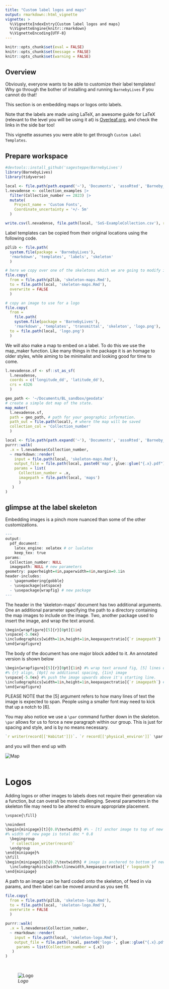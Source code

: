 ```yaml
---
title: "Custom label logos and maps"
output: rmarkdown::html_vignette
vignette: >
  %\VignetteIndexEntry{Custom label logos and maps}
  %\VignetteEngine{knitr::rmarkdown}
  %\VignetteEncoding{UTF-8}
---
```


```r
knitr::opts_chunk$set(eval = FALSE)
knitr::opts_chunk$set(message = FALSE)
knitr::opts_chunk$set(warning = FALSE)
```

## Overview 
Obviously, everyone wants to be able to customize their label templates! 
Why go through the bother of installing and running `BarnebyLives` if you cannot do that!  

This section is on embedding maps or logos onto labels. 

Note that the labels are made using LaTeX, an awesome guide for LaTeX (relevant to the level you will be using it at) is [Overleaf.org](https://www.overleaf.com/learn/latex/Learn_LaTeX_in_30_minutes), and check the links in the side bar too! 

This vignette assumes you were able to get through `Custom Label Templates`. 

## Prepare workspace

```r
#devtools::install_github('sagesteppe/BarnebyLives')
library(BarnebyLives)
library(tidyverse)

local <- file.path(path.expand('~'), 'Documents', 'assoRted', 'Barneby_Lives_dev', 'LabelStyles')
l.nevadense <- collection_examples |>
  filter(Collection_number == 2823) |>
  mutate(
    Project_name = 'Custom Fonts', 
    Coordinate_uncertainty = '+/- 5m'
  ) 

write.csv(l.nevadense, file.path(local, 'SoS-ExampleCollection.csv'), row.names = F)
```

Label templates can be copied from their original locations using the following code.  

```r
p2lib <- file.path(
  system.file(package = 'BarnebyLives'),
  'rmarkdown', 'templates', 'labels', 'skeleton'
  )

# here we copy over one of the skeletons which we are going to modify in this example
file.copy(
  from = file.path(p2lib, 'skeleton-maps.Rmd'), 
  to = file.path(local, 'skeleton-maps.Rmd'), 
  overwrite = FALSE
  )

# copy an image to use for a logo
file.copy(
  from = 
    file.path(
    system.file(package = 'BarnebyLives'), 
    'rmarkdown', 'templates', 'transmittal', 'skeleton', 'logo.png'),
  to = file.path(local, 'logo.png')
  )
```

We will also make a map to embed on a label. 
To do this we use the map_maker function. 
Like many things in the package it is an homage to older styles, while aiming to be minimalist and looking good for time to come. 

```r
l.nevadense.sf <- sf::st_as_sf(
  l.nevadense, 
  coords = c('longitude_dd', 'latitude_dd'),
  crs = 4326
  )

geo_path <- '~/Documents/BL_sandbox/geodata'
# create a simple dot map of the state. 
map_maker(
  l.nevadense.sf, 
  path = geo_path, # path for your geographic information. 
  path_out = file.path(local), # where the map will be saved 
  collection_col = 'Collection_number'
  )
```


```r
local <- file.path(path.expand('~'), 'Documents', 'assoRted', 'Barneby_Lives_dev', 'LabelStyles')
purrr::walk(
  .x = l.nevadense$Collection_number,
  ~ rmarkdown::render(
    input = file.path(local, 'skeleton-maps.Rmd'), 
    output_file = file.path(local, paste0('map', glue::glue("{.x}.pdf"))), 
    params = list(
      Collection_number = .x, 
      imagepath = file.path(local, 'maps')
      )
   )
)
```

## glimpse at the label skeleton

Embedding images is a pinch more nuanced than some of the other customizations.

```r
---
output: 
  pdf_document:
    latex_engine: xelatex # or lualatex
    keep_tex: true
params:
  Collection_number: NULL
  imagepath: NULL # new parameters
geometry: paperheight=4in,paperwidth=4in,margin=0.1in
header-includes:
  - \pagenumbering{gobble}
  - \usepackage{setspace}
  - \usepackage{wrapfig} # new package
---
```

The header in the 'skeleton-maps' document has two additional arguments. 
One an additional parameter specifying the path to a directory containing the map images to include on the image. 
Two, another package used to insert the image, and wrap the text around. 

```r
\begin{wrapfigure}[5]{r}[0pt]{1in} 
\vspace{-5.0ex} 
\includegraphics[width=1in,height=1in,keepaspectratio]{`r imagepath`} 
\end{wrapfigure}
```

The body of the document has one major block added to it. 
An annotated version is shown below

```r
\begin{wrapfigure}[5]{r}[0pt]{1in} #% wrap text around fig, [5] lines of text,
#% {r} align, [0pt] no additional spacing, {1in} image
\vspace{-5.0ex} #% push the image upwards above it's starting line. 
\includegraphics[width=1in,height=1in,keepaspectratio]{`r imagepath`} #% path to image
\end{wrapfigure}
```

PLEASE NOTE that the [5] argument refers to how many lines of text the image is expected to span. 
People using a smaller font may need to kick that up a notch to [6]. 

You may also notice we use a `\par` command further down in the skeleton. 
`\par` allows for us to force a new paragraph within our group. 
This is just for spacing and style, and is by no means necessary. 

```r
`r writer(record[['Habitat']])`. `r record[['physical_environ']]` \par
```

and you will then end up with 

![*Map*](../man/figures/Map-2823.png)  
<br>

# Logos

Adding logos or other images to labels does not require their generation via a function, but can overall be more challenging. 
Several parameters in the skeleton file may need to be altered to ensure appropriate placement. 

```r
\vspace{\fill} 

\noindent
\begin{minipage}[t]{0.8\textwidth} #% - [t] anchor image to top of new portion of page we are cutting out
#% width of new page is total doc * 0.8
  \begingroup
  `r collection_writer(record)`
  \endgroup
\end{minipage}%
\hfill
\begin{minipage}[b]{0.2\textwidth} # image is anchored to bottom of new page, takes up 1/5 of it.
  \includegraphics[width=\linewidth,keepaspectratio]{`r logopath`}
\end{minipage}
```

A path to an image can be hard coded onto the skeleton, of feed in via params, and then label can be moved around as you see fit. 
```r
file.copy(
  from = file.path(p2lib, 'skeleton-logo.Rmd'), 
  to = file.path(local, 'skeleton-logo.Rmd'), 
  overwrite = FALSE
  )

purrr::walk(
  .x = l.nevadense$Collection_number,
  ~ rmarkdown::render(
    input = file.path(local, 'skeleton-logo.Rmd'), 
    output_file = file.path(local, paste0('logo-', glue::glue("{.x}.pdf"))), 
     params = list(Collection_number = {.x}) 
   )
)
```

<br>

![*Logo*](../man/figures/logo-2823.png)  

